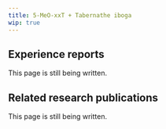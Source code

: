 ---
title: 5-MeO-xxT + Tabernathe iboga
wip: true
---

## Experience reports

This page is still being written.

## Related research publications

This page is still being written.

